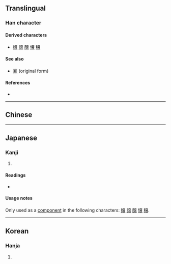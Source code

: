 {{also|襄}}
{{character info}}
==Translingual==

===Han character===
{{Han char|rn=8|rad=亠|as=11|sn=13|four=|canj=YCTTV|ids=⿳[[六]][[𠀎]][[𧘇]]}}

====Derived characters====
* [[嬢]] [[譲]] [[醸]] [[壌]] [[穣]]

====See also====
* [[襄]] (original form)

====References====
* {{Han ref|kx=0089.201|hdz=10291.080|uh=342E|ud=13358}}

----

==Chinese==
{{zh-see|襄|v}}

----

==Japanese==

===Kanji===
{{ja-kanji|grade=|rs=衣11}} <!-- This character is not an official shinjitai character -->

# {{rfdef|ja|sort=衣11}}

====Readings====
* {{ja-readings|on=[[じょう]] (jō)}}

====Usage notes====
Only used as a [[component]] in the following {{w|shinjitai}} characters: [[嬢]] [[譲]] [[醸]] [[壌]] [[穣]].

----

==Korean==

===Hanja===
{{ko-hanja|hangeul=양|rv=yang|mr=yang|y=yang|eumhun=돕다|ehrv=dopda|ehmr=topta|ehy=topta}}

# {{rfdef|ko|sort=亠11}}